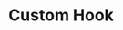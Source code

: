 ---
title: Custom Hook
description: Learn how to create a custom hook in Reactter.
sidebar:
  order: 5
---